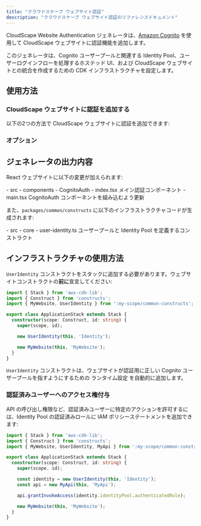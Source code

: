 ```yaml
---
title: "クラウドスケープ ウェブサイト認証"
description: "クラウドスケープ ウェブサイト認証のリファレンスドキュメント"
---
```





CloudScape Website Authentication ジェネレータは、[Amazon Cognito](https://aws.amazon.com/cognito/) を使用して CloudScape ウェブサイトに認証機能を追加します。

このジェネレータは、Cognito ユーザープールと関連する Identity Pool、ユーザーログインフローを処理するホステッド UI、および CloudScape ウェブサイトとの統合を作成するための CDK インフラストラクチャを設定します。

## 使用方法

### CloudScape ウェブサイトに認証を追加する

以下の2つの方法で CloudScape ウェブサイトに認証を追加できます:

<RunGenerator generator="ts#cloudscape-website#auth" />

### オプション

<GeneratorParameters generator="ts#cloudscape-website#auth" />

## ジェネレータの出力内容

React ウェブサイトに以下の変更が加えられます:

<FileTree>
  - src
    - components
      - CognitoAuth
        - index.tsx メイン認証コンポーネント
    - main.tsx CognitoAuth コンポーネントを組み込むよう更新
</FileTree>

また、`packages/common/constructs` に以下のインフラストラクチャコードが生成されます:

<FileTree>
  - src
    - core
      - user-identity.ts ユーザープールと Identity Pool を定義するコンストラクト
</FileTree>

## インフラストラクチャの使用方法

`UserIdentity` コンストラクトをスタックに追加する必要があります。ウェブサイトコンストラクトの**前に**宣言してください:

```ts title="packages/infra/src/stacks/application-stack.ts" {3,9}
import { Stack } from 'aws-cdk-lib';
import { Construct } from 'constructs';
import { MyWebsite, UserIdentity } from ':my-scope/common-constructs';

export class ApplicationStack extends Stack {
  constructor(scope: Construct, id: string) {
    super(scope, id);

    new UserIdentity(this, 'Identity');

    new MyWebsite(this, 'MyWebsite');
  }
}
```

`UserIdentity` コンストラクトは、ウェブサイトが認証用に正しい Cognito ユーザープールを指すようにするための <Link path="guides/cloudscape-website#runtime-configuration">ランタイム設定</Link> を自動的に追加します。

### 認証済みユーザーへのアクセス権付与

API の呼び出し権限など、認証済みユーザーに特定のアクションを許可するには、Identity Pool の認証済みロールに IAM ポリシーステートメントを追加できます:

```ts title="packages/infra/src/stacks/application-stack.ts" {12}
import { Stack } from 'aws-cdk-lib';
import { Construct } from 'constructs';
import { MyWebsite, UserIdentity, MyApi } from ':my-scope/common-constructs';

export class ApplicationStack extends Stack {
  constructor(scope: Construct, id: string) {
    super(scope, id);

    const identity = new UserIdentity(this, 'Identity');
    const api = new MyApi(this, 'MyApi');

    api.grantInvokeAccess(identity.identityPool.authenticatedRole);

    new MyWebsite(this, 'MyWebsite');
  }
}
```